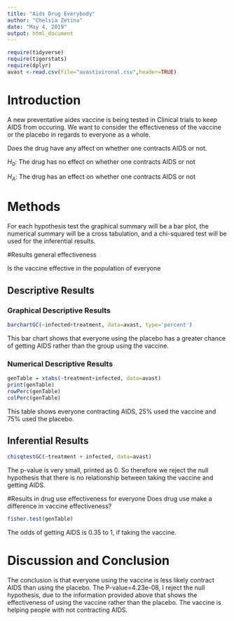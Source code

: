 ---
title: "Aids Drug Everybody"
author: "Chelsia Zetina"
date: "May 4, 2019"
output: html_document
---

```{r include=FALSE,echo=FALSE}
require(tidyverse)
require(tigerstats)
require(dplyr)
avast <-read.csv(file="avastivironal.csv",header=TRUE)

```

# Introduction

<!--In this section you explain what you are trying to show.  Where did the data come from?  What is the research or other question you are trying to answer?.  If you skimp in this section expect to be marked down in your grade. Paint a picture of the project a couple of paragraphs is expected!-->

A new preventative aides vaccine is being tested in Clinical trials to keep AIDS from occuring.  We want to consider the effectiveness of the vaccine or the placebo in regards to everyone as a whole. 

Does the drug have any affect on whether one contracts AIDS or not. 

$H_0:$ The drug has no effect on whether one contracts AIDS or not


$H_A:$ The drug has an effect on whether one contracts AIDS or not

# Methods

<!--Decide on your methods:  use "variable analysis" or other appropriate descriptors.  Make sure to choose at least one graphical method and at least one numerical method. Discuss what data manipulations may be needed for example subsetting or other binning procedures and what sort of graphical displays and inferential tools will be used!-->

For each hypothesis test the graphical summary will be a bar plot, the numerical summary will be a cross tabulation, and a chi-squared test will be used for the inferential results. 

#Results general effectiveness

Is the vaccine effective in the population of everyone

<!--Divide this section into two sub-sections:  One for your descriptive  results and one for your inferential results.!-->

## Descriptive Results

### Graphical Descriptive Results

<!--Graphical results here.  Make sure to show your code.  Provide appropriate labels for axes, giving units if possible, and provide a good title for the graph, too.  Use the graphical results to describe the patterns if any that exist in the data as focused toward the research question. Bottom line is to explain the features of the graph that are relevant to conforming or departing to what is expected by your null hypothesis !-->

```{r}
barchartGC(~infected+treatment, data=avast, type='percent') 
```
  
  This bar chart shows that everyone using the placebo has a greater chance of getting AIDS rather than the group using the vaccine. 

### Numerical Descriptive Results

<!--Numerical results go here. Use the numerical results to describe the patterns if any that exist in the data as focused toward the research question!-->

```{r}
genTable = xtabs(~treatment+infected, data=avast)
print(genTable)
rowPerc(genTable)
colPerc(genTable)
```

This table shows everyone contracting AIDS, 25% used the vaccine and 75% used the placebo.

## Inferential Results

<!--State hypothesis clearly.  Make sure your discussion of the inferential test covers all the aspects that the test output produces, such as test statistic, p-value etc.  Make a decision about the null hypothesis, explain the assumptions on which the selected test/procedure was based, and why the chosen procedure satisfys the assumptions and is appropriate to answer the research question!-->

```{r}
chisqtestGC(~treatment + infected, data=avast)
```


The p-value is very small, printed as 0. So therefore we reject the null hypothesis that there is no relationship between taking the vaccine and getting AIDS. 

#Results in drug use effectiveness for everyone
Does drug use make a difference in vaccine effectiveness?

```{r}
fisher.test(genTable)
```
The odds of getting AIDS is 0.35 to 1, if taking the vaccine. 


# Discussion and Conclusion

<!--Discussion and conclusion here.  If you found a relationship be sure to consider whether the relationship occurs because one of the variables causes the other, or whether they perhaps are related for some other reason.  Watch the chapter 6 videos from the GeorgeTown videos collection.!-->

The conclusion is that everyone using the vaccine is less likely contract AIDS than using the placebo. The P-value=4.23e-08, I reject the null hypothesis, due to the information provided above that shows the effectiveness of using the vaccine rather than the placebo. The vaccine is helping people with not contracting AIDS.
